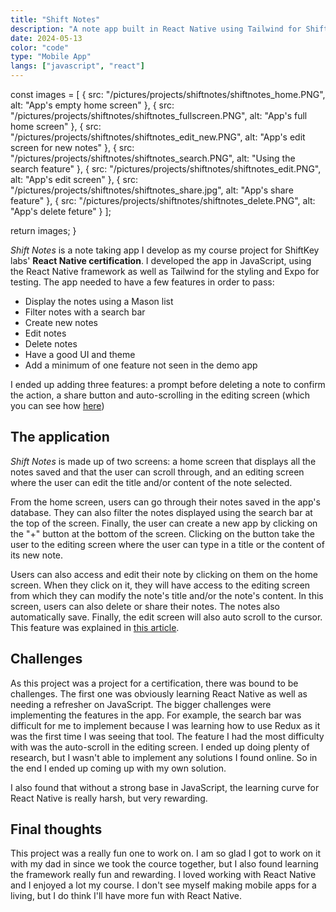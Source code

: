 ```yaml
---
title: "Shift Notes"
description: "A note app built in React Native using Tailwind for ShiftKey Lab's certification"
date: 2024-05-13
color: "code"
type: "Mobile App"
langs: ["javascript", "react"]
---
```


  const images = [
    { src: "/pictures/projects/shiftnotes/shiftnotes_home.PNG", alt: "App's empty home screen" },
    { src: "/pictures/projects/shiftnotes/shiftnotes_fullscreen.PNG", alt: "App's full home screen" },
    { src: "/pictures/projects/shiftnotes/shiftnotes_edit_new.PNG", alt: "App's edit screen for new notes" },
    { src: "/pictures/projects/shiftnotes/shiftnotes_search.PNG", alt: "Using the search feature" },
    { src: "/pictures/projects/shiftnotes/shiftnotes_edit.PNG", alt: "App's edit screen" },
    { src: "/pictures/projects/shiftnotes/shiftnotes_share.jpg", alt: "App's share feature" },
    { src: "/pictures/projects/shiftnotes/shiftnotes_delete.PNG", alt: "App's delete feture" }
  ];

return images;
}

_Shift Notes_ is a note taking app I develop as my course project for ShiftKey
labs' **React Native certification**. I developed the app in JavaScript, using
the React Native framework as well as Tailwind for the styling and Expo for
testing. The app needed to have a few features in order to pass:

- Display the notes using a Mason list
- Filter notes with a search bar
- Create new notes
- Edit notes
- Delete notes
- Have a good UI and theme
- Add a minimum of one feature not seen in the demo app

I ended up adding three features: a prompt before deleting a note to confirm
the action, a share button and auto-scrolling in the editing screen (which you
can see how <a href="/posts/automatic-scroll-view">here</a>)

## The application

_Shift Notes_ is made up of two screens: a home screen that displays all the
notes saved and that the user can scroll through, and an editing screen where
the user can edit the title and/or content of the note selected.

From the home screen, users can go through their notes saved in the app's
database. They can also filter the notes displayed using the search bar at the
top of the screen. Finally, the user can create a new app by clicking on the
"+" button at the bottom of the screen. Clicking on the button take the user
to the editing screen where the user can type in a title or the content of its
new note.

Users can also access and edit their note by clicking on them on the home
screen. When they click on it, they will have access to the editing screen from
which they can modify the note's title and/or the note's content. In this
screen, users can also delete or share their notes. The notes also
automatically save. Finally, the edit screen will also auto scroll to the
cursor. This feature was explained in <a href="/posts/automatic-scroll-view">this article</a>.

<Gallery images={imgArray()} client:load />

## Challenges

As this project was a project for a certification, there was bound to be
challenges. The first one was obviously learning React Native as well as
needing a refresher on JavaScript. The bigger challenges were implementing the
features in the app. For example, the search bar was difficult for me to
implement because I was learning how to use Redux as it was the first time I
was seeing that tool. The feature I had the most difficulty with was the
auto-scroll in the editing screen. I ended up doing plenty of research, but
I wasn't able to implement any solutions I found online. So in the end I ended
up coming up with my own solution.

I also found that without a strong base in JavaScript, the learning curve for
React Native is really harsh, but very rewarding.

## Final thoughts

This project was a really fun one to work on. I am so glad I got to work on it
with my dad in since we took the cource together, but I also found learning the
framework really fun and rewarding. I loved working with React Native and I
enjoyed a lot my course. I don't see myself making mobile apps for a living,
but I do think I'll have more fun with React Native.
